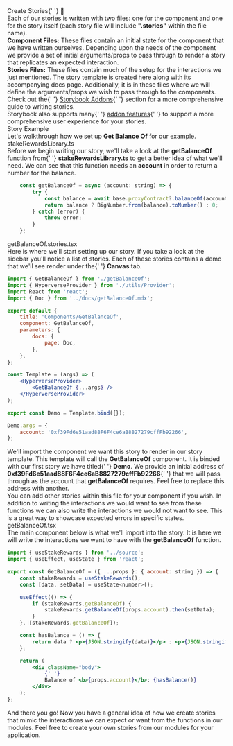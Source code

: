 
<Meta title="Start Here/Stories" />

<style>{`
  .heading {
    --dark: '#000000';
    font-weight: 900;
    font-size: 32px;
    letter-spacing: 1px;
    line-height: 24px;
    margin-bottom: 20px;
    margin-top: 40px;
    font-family: 'Nunito Sans', 'Helvetica Neue', Helvetica, Arial, sans-serif;
}
  .subheading {
    --mediumdark: '#999999';
    font-weight: 900;
    font-size: 16px;
    color: #999;
    letter-spacing: 4px;
    line-height: 24px;
    text-transform: uppercase;
    margin-bottom: 12px;
    margin-top: 40px;
    font-family: 'Nunito Sans', 'Helvetica Neue', Helvetica, Arial, sans-serif;
  }

  .body {
    color: '#999';
    font-weight: 200;
    font-size: 16px;
    letter-spacing: 0px;
    line-height: 21px;
    margin-bottom: 12px;
    margin-top: 8px;
    font-family: 'Nunito Sans', 'Helvetica Neue', Helvetica, Arial, sans-serif;
  }

  .link-list {
    display: grid;
    grid-template-columns: 1fr;
    grid-template-rows: 1fr 1fr;
    row-gap: 10px;
    font-family: 'Nunito Sans', 'Helvetica Neue', Helvetica, Arial, sans-serif;
  
  }

  @media (min-width: 620px) {
    .link-list {
      row-gap: 20px;
      column-gap: 20px;
      grid-template-columns: 1fr 1fr;
      font-family: 'Nunito Sans', 'Helvetica Neue', Helvetica, Arial, sans-serif;
      
    }
  }

  @media all and (-ms-high-contrast:none) {
  .link-list {
      display: -ms-grid;
      -ms-grid-columns: 1fr 1fr;
      -ms-grid-rows: 1fr 1fr;
      font-family: 'Nunito Sans', 'Helvetica Neue', Helvetica, Arial, sans-serif;
    }
  }

  .link-item {
    display: block;
    padding: 20px 30px 20px 15px;
    border: 1px solid #00000010;
    border-radius: 5px;
    transition: background 150ms ease-out, border 150ms ease-out, transform 150ms ease-out;
    color: #ffffff;
    display: flex;
    align-items: flex-start;
    background: #19495e;
    font-family: 'Nunito Sans', 'Helvetica Neue', Helvetica, Arial, sans-serif;
  }

  .link-item:hover {
    transform: translate3d(0, -3px, 0);
    box-shadow: rgba(0, 0, 0, 0.08) 0 3px 10px 0;
    background: #246685;
    font-family: 'Nunito Sans', 'Helvetica Neue', Helvetica, Arial, sans-serif;
  }

  .link-item:active {
    border-color: #1EA7FD;
    transform: translate3d(0, 0, 0);
    font-family: 'Nunito Sans', 'Helvetica Neue', Helvetica, Arial, sans-serif;

  }

  .link-item strong {
    font-weight: 700;
    display: block;
    margin-bottom: 2px;
    font-family: 'Nunito Sans', 'Helvetica Neue', Helvetica, Arial, sans-serif;
  }
  
  .link-item img {
    height: 40px;
    width: 40px;
    margin-right: 15px;
    flex: none;
    font-family: 'Nunito Sans', 'Helvetica Neue', Helvetica, Arial, sans-serif;
  }

  .link-item span {
    font-size: 14px;
    line-height: 20px;
    font-family: 'Nunito Sans', 'Helvetica Neue', Helvetica, Arial, sans-serif;
  }

  .tip {
    display: inline-block;
    border-radius: 1em;
    font-size: 11px;
    line-height: 12px;
    font-weight: 700;
    background: #E7FDD8;
    color: #66BF3C;
    padding: 4px 12px;
    margin-right: 10px;
    vertical-align: top;
  }

  .tip-wrapper {
    font-size: 13px;
    line-height: 20px;
    margin-top: 40px;
    margin-bottom: 40px;
  }

  .tip-wrapper code {
    font-size: 12px;
    display: inline-block;
  }

  
`}</style>

<div className="heading">
	Create Stories{' '}
	<span role="img" aria-label="book">
		📖
	</span>
</div>

<div className="body">
	Each of our stories is written with two files: one for the component and one for the story
	itself (each story file will include <b>".stories"</b> within the file name).
</div>

<div className="body">
	<b>Component Files:</b> These files contain an initial state for the component that we have
	written ourselves. Depending upon the needs of the component we provide a set of initial
	arguments/props to pass through to render a story that replicates an expected interaction.
</div>

<div className="body">
	<b>Stories Files:</b> These files contain much of the setup for the interactions we just
	mentioned. The story template is created here along with its accompanying docs page.
	Additionally, it is in these files where we will define the arguments/props we wish to pass
	through to the components.
</div>

<div className="body">
	Check out the{' '}
	<a href="https://storybook.js.org/docs/react/get-started/whats-a-story">Storybook Addons</a>{' '}
	section for a more comprehensive guide to writing stories.
</div>

<div className="body">
	Storybook also supports many{' '}
	<a href="https://storybook.js.org/docs/react/essentials/introduction"> addon features</a>{' '} to
	support a more comprehensive user experience for your stories.
</div>

<div className="subheading">Story Example</div>

<div className="body">
	Let's walkthrough how we set up <b>Get Balance Of</b> for our example.
</div>

<div className="subheading">stakeRewardsLibrary.ts</div>

<div className="body">
	Before we begin writing our story, we'll take a look at the <b>getBalanceOf</b> function from{' '}
	<b>stakeRewardsLibrary.ts</b> to get a better idea of what we'll need. We can see that this
	function needs an <b>account</b> in order to return a number for the balance.
</div>

```jsx
	const getBalanceOf = async (account: string) => {
		try {
			const balance = await base.proxyContract?.balanceOf(account);
			return balance ? BigNumber.from(balance).toNumber() : 0;
		} catch (error) {
			throw error;
		}
	};
```

<div className="subheading">getBalanceOf.stories.tsx</div>

<div className="body">
	Here is where we'll start setting up our story. If you take a look at the sidebar you'll notice
	a list of stories. Each of these stories contains a demo that we'll see render under the{' '}
	<b>Canvas</b> tab.
</div>

```jsx
import { GetBalanceOf } from './getBalanceOf';
import { HyperverseProvider } from './utils/Provider';
import React from 'react';
import { Doc } from '../docs/getBalanceOf.mdx';

export default {
	title: 'Components/GetBalanceOf',
	component: GetBalanceOf,
	parameters: {
		docs: {
			page: Doc,
		},
	},
};

const Template = (args) => (
	<HyperverseProvider>
		<GetBalanceOf {...args} />
	</HyperverseProvider>
);

export const Demo = Template.bind({});

Demo.args = {
	account: '0xf39Fd6e51aad88F6F4ce6aB8827279cffFb92266',
};
```

<div className="body">
	We'll import the component we want this story to render in our story template. This template
	will call the <b>GetBalanceOf</b> component. It is binded with our first story we have titled{' '}
	<b>Demo</b>. We provide an initial address of <b>0xf39Fd6e51aad88F6F4ce6aB8827279cffFb92266</b>{' '}
	that we will pass through as the account that <b>getBalanceOf</b> requires. Feel free to replace
	this address with another.
</div>

<div className="body">
	You can add other stories within this file for your component if you wish. In addition to
	writing the interactions we would want to see from these functions we can also write the
	interactions we would not want to see. This is a great way to showcase expected errors in
	specific states.
</div>

<div className="subheading">getBalanceOf.tsx</div>

<div className="body">
	The main component below is what we'll import into the story. It is here we will write the
	interactions we want to have with the <b>getBalanceOf</b> function.
</div>

```jsx
import { useStakeRewards } from '../source';
import { useEffect, useState } from 'react';

export const GetBalanceOf = ({ ...props }: { account: string }) => {
	const stakeRewards = useStakeRewards();
	const [data, setData] = useState<number>();

	useEffect(() => {
		if (stakeRewards.getBalanceOf) {
			stakeRewards.getBalanceOf(props.account).then(setData);
		}
	}, [stakeRewards.getBalanceOf]);

	const hasBalance = () => {
		return data ? <p>{JSON.stringify(data)}</p> : <p>{JSON.stringify(data)}</p>;
	};

	return (
		<div className="body">
			{' '}
			Balance of <b>{props.account}</b>: {hasBalance()}
		</div>
	);
};
```

<div className="body">
	And there you go! Now you have a general idea of how we create stories that mimic the
	interactions we can expect or want from the functions in our modules. Feel free to create your
	own stories from our modules for your application.
</div>
